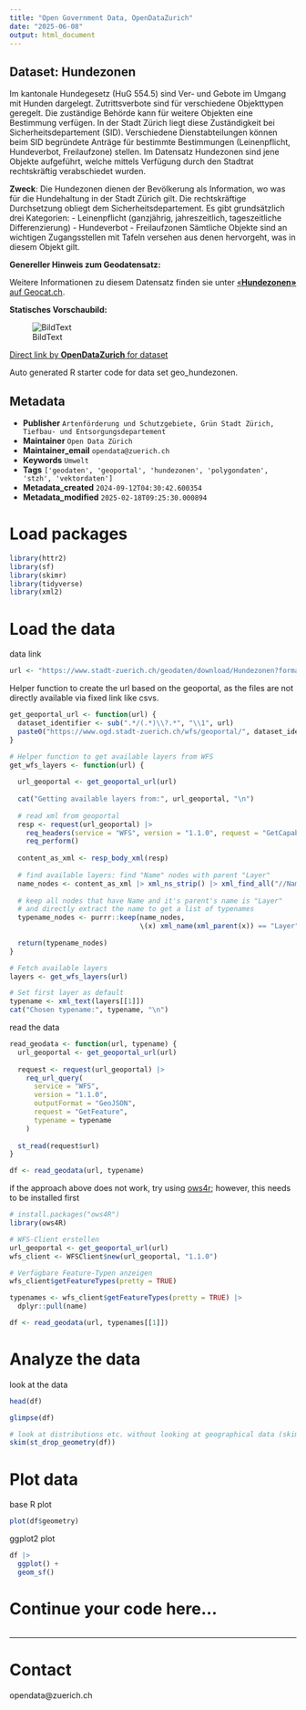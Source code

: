 ```yaml
---
title: "Open Government Data, OpenDataZurich"
date: "2025-06-08"
output: html_document
---
```


## Dataset: Hundezonen

Im kantonale Hundegesetz (HuG 554.5) sind Ver- und Gebote im Umgang mit Hunden dargelegt. Zutrittsverbote sind für verschiedene Objekttypen geregelt. Die zuständige Behörde kann für weitere Objekten eine Bestimmung verfügen. In der Stadt Zürich liegt diese Zuständigkeit bei Sicherheitsdepartement (SID). Verschiedene Dienstabteilungen können beim SID begründete Anträge für bestimmte Bestimmungen (Leinenpflicht, Hundeverbot, Freilaufzone) stellen. Im Datensatz Hundezonen sind jene Objekte aufgeführt, welche mittels Verfügung durch den Stadtrat rechtskräftig verabschiedet wurden.

**Zweck**: Die Hundezonen dienen der Bevölkerung als Information, wo was für die Hundehaltung in der Stadt Zürich gilt. Die rechtskräftige Durchsetzung obliegt dem Sicherheitsdepartement. Es gibt grundsätzlich drei Kategorien:
-	Leinenpflicht (ganzjährig, jahreszeitlich, tageszeitliche Differenzierung)
-	Hundeverbot
-	Freilaufzonen
Sämtliche Objekte sind an wichtigen Zugangsstellen mit Tafeln versehen aus denen hervorgeht, was in diesem Objekt gilt.

**Genereller Hinweis zum Geodatensatz:**


Weitere Informationen zu diesem Datensatz finden sie unter [«**Hundezonen»** auf Geocat.ch](https://www.geocat.ch/geonetwork/srv/ger/catalog.search#/metadata/64267fb4-5930-48f3-9b96-26fb65eb3b7c).				
			   

**Statisches Vorschaubild:**

![BildText](https://www.gis.stadt-zuerich.ch/zueriplan_docs/geocat/64267fb4-5930-48f3-9b96-26fb65eb3b7c.png)



[Direct link by **OpenDataZurich** for dataset](https://data.stadt-zuerich.ch/dataset/geo_hundezonen)

Auto generated R starter code for data set geo_hundezonen.

## Metadata

- **Publisher** `Artenförderung und Schutzgebiete, Grün Stadt Zürich, Tiefbau- und Entsorgungsdepartement`
- **Maintainer** `Open Data Zürich`
- **Maintainer_email** `opendata@zuerich.ch`
- **Keywords** `Umwelt`
- **Tags** `['geodaten', 'geoportal', 'hundezonen', 'polygondaten', 'stzh', 'vektordaten']`
- **Metadata_created** `2024-09-12T04:30:42.600354`
- **Metadata_modified** `2025-02-18T09:25:30.000894`


# Load packages

```r
library(httr2)
library(sf)
library(skimr)
library(tidyverse)
library(xml2)
```

# Load the data

data link
```r
url <- "https://www.stadt-zuerich.ch/geodaten/download/Hundezonen?format=geojson_link"
```


Helper function to create the url based on the geoportal, as the files are not directly available via fixed link like csvs.
```r
get_geoportal_url <- function(url) {
  dataset_identifier <- sub(".*/(.*)\\?.*", "\\1", url)
  paste0("https://www.ogd.stadt-zuerich.ch/wfs/geoportal/", dataset_identifier)
}
```

```r
# Helper function to get available layers from WFS
get_wfs_layers <- function(url) {
  
  url_geoportal <- get_geoportal_url(url)
  
  cat("Getting available layers from:", url_geoportal, "\n")
  
  # read xml from geoportal
  resp <- request(url_geoportal) |> 
    req_headers(service = "WFS", version = "1.1.0", request = "GetCapabilities") |> 
    req_perform()
  
  content_as_xml <- resp_body_xml(resp)
  
  # find available layers: find "Name" nodes with parent "Layer"
  name_nodes <- content_as_xml |> xml_ns_strip() |> xml_find_all("//Name")
  
  # keep all nodes that have Name and it's parent's name is "Layer"
  # and directly extract the name to get a list of typenames
  typename_nodes <- purrr::keep(name_nodes,
                                \(x) xml_name(xml_parent(x)) == "Layer")
  
  return(typename_nodes)
}

# Fetch available layers
layers <- get_wfs_layers(url)

# Set first layer as default
typename <- xml_text(layers[[1]])
cat("Chosen typename:", typename, "\n")
```

read the data
```r
read_geodata <- function(url, typename) {
  url_geoportal <- get_geoportal_url(url)
  
  request <- request(url_geoportal) |>
    req_url_query(
      service = "WFS",
      version = "1.1.0",
      outputFormat = "GeoJSON",
      request = "GetFeature",
      typename = typename
    )
  
  st_read(request$url)
}

df <- read_geodata(url, typename)
```

if the approach above does not work, try using [ows4r](https://eblondel.github.io/ows4R/); however, this needs to be installed first
```r
# install.packages("ows4R")
library(ows4R)

# WFS-Client erstellen
url_geoportal <- get_geoportal_url(url)
wfs_client <- WFSClient$new(url_geoportal, "1.1.0")

# Verfügbare Feature-Typen anzeigen
wfs_client$getFeatureTypes(pretty = TRUE)

typenames <- wfs_client$getFeatureTypes(pretty = TRUE) |> 
  dplyr::pull(name)

df <- read_geodata(url, typenames[[1]])
```

# Analyze the data

look at the data
```r
head(df)
```

```r
glimpse(df)
```

```r
# look at distributions etc. without looking at geographical data (skim cannot deal with geometries)
skim(st_drop_geometry(df))
```

# Plot data

base R plot
```r
plot(df$geometry)
```

ggplot2 plot
```r
df |>
  ggplot() +
  geom_sf()
```

# Continue your code here...

```r

```

------------------------------------------------------------------------

# Contact

opendata@zuerich.ch
